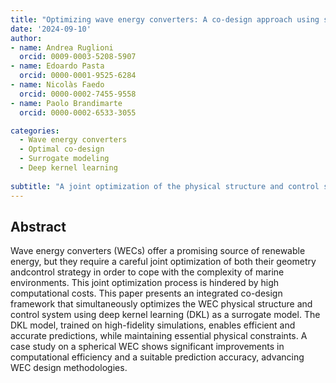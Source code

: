 ```yaml
---
title: "Optimizing wave energy converters: A co-design approach using surrogate modeling"
date: '2024-09-10'
author:
- name: Andrea Ruglioni
  orcid: 0009-0003-5208-5907
- name: Edoardo Pasta
  orcid: 0000-0001-9525-6284
- name: Nicolàs Faedo
  orcid: 0000-0002-7455-9558
- name: Paolo Brandimarte
  orcid: 0000-0002-6533-3055

categories:
  - Wave energy converters
  - Optimal co-design
  - Surrogate modeling
  - Deep kernel learning
  
subtitle: "A joint optimization of the physical structure and control system of wave energy converters using deep kernel learning as a surrogate model"
---
```


## Abstract

Wave energy converters (WECs) offer a promising source of renewable energy, but they require a careful joint optimization of both their geometry andcontrol strategy in order to cope with the complexity of marine environments.
This joint optimization process is hindered by high computational costs.
This paper presents an integrated co-design framework that simultaneously optimizes the WEC physical structure and control system using deep kernel learning (DKL) as a surrogate model.
The DKL model, trained on high-fidelity simulations, enables efficient and accurate predictions, while maintaining essential physical constraints.
A case study on a spherical WEC shows significant improvements in computational efficiency and a suitable prediction accuracy, advancing WEC design methodologies.